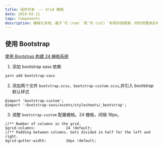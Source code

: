```yaml
---
title: 组件开发 --- Grid 栅格
date: 2019-03-11
tags: Components
description: 栅格化系统，基于`行（row）`和`列（col）`布局外部框架，同时将整体区域按照 24 等分的原则进行划分。
---
```


## 使用 Bootstrap
[使用 Bootstrap 构建 24 栅格系统](https://xsky-fe.github.io/wizard-ui/components/badge/)

1. 添加 bootstrap sass 依赖
```bash
yarn add bootstrap-sass
```
2. 添加两个文件 `bootstrap.scss`、`bootstrap-custom.scss`,并引入 bootstrap 默认样式
```
@import 'bootstrap-custom';
@import '~bootstrap-sass/assets/stylesheets/_bootstrap';
```
3. 调整 `bootstrap-custom` 配置栅格。24 栅格，间隔 16px。
```
//** Number of columns in the grid.
$grid-columns:              24 !default;
//** Padding between columns. Gets divided in half for the left and right.
$grid-gutter-width:         16px !default;
``` 
